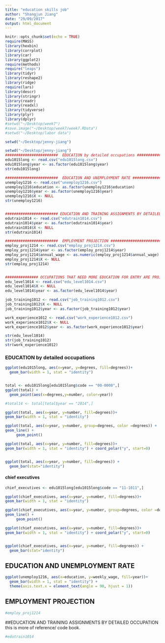 ```yaml
---
title: "education skills job"
author: "Shangjun Jiang"
date: "29/09/2017"
output: html_document
---
```


```r
knitr::opts_chunk$set(echo = TRUE)
require(MASS)
library(hexbin)
library(corrplot)
library(car)
library(ggplot2)
require(methods)
require("leaps")
library(tidyr)
library(reshape2)
library(ridge)
require(lars)
library(descr)
library(stringr)
library(readr)
library(readxl)
library(tidyverse)
library(plyr)
library(dplyr)
#setwd("~/Desktop/week7")
#save.image("~/Desktop/week7/week7.RData")
#setwd("~/Desktop/labor data")

setwd("~/Desktop/jenny-jiang")
```


```r
setwd("~/Desktop/jenny-jiang")
########################  EDUCATION by detailed occupations ########################  
edu1015long <- read.csv("edu1015long.csv")
edu1015long$year <- as.factor(edu1015long$year)
str(edu1015long)

########################  EDUCATION AND UNEMPLOYMENT RATE ########################  
unemploy1216 <- read.csv("unemploy1216.csv")
unemploy1216$education <- as.factor(unemploy1216$education)
unemploy1216$year <- as.factor(unemploy1216$year)
unemploy1216$X <- NULL
str(unemploy1216)


######################## EDUCATION AND TRAINING ASSIGNMENTS BY DETAILED OCCUPATION ##################
edutrain1014 <- read.csv("edutrain1014.csv")
edutrain1014$year <- as.factor(edutrain1014$year)
edutrain1014$X <- NULL
str(edutrain1014)

########################  EMPLOYMENT PROJECTION ########################
employ_proj1214 <- read.csv("employ_proj1214.csv")
employ_proj1214$year <- as.factor(employ_proj1214$year)
employ_proj1214$annual_wage <- as.numeric(employ_proj1214$annual_wage)
employ_proj1214$X <- NULL
str(employ_proj1214)


############### OCCUPATIONS THAT NEED MORE EDUCATION FOR ENTRY ARE PROJECTED TO GROW FASTER ########################
edu_level1014 <- read.csv("edu_level1014.csv")
edu_level1014$X <- NULL
edu_level1014$year <- as.factor(edu_level1014$year)

job_training1012 <- read.csv("job_training1012.csv")
job_training1012$X <- NULL
job_training1012$year <- as.factor(job_training1012$year)

work_experience1012 <- read.csv("work_experience1012.csv")
work_experience1012$X <- NULL
work_experience1012$year <- as.factor(work_experience1012$year)

str(edu_level1014)
str(job_training1012)
str(work_experience1012)


```

### EDUCATION by detailed occupations
```r


ggplot(edu1015long, aes(x=year, y=degrees, fill=degrees))+
  geom_bar(width = 1, stat = "identity")


total <- edu1015long[edu1015long$code == "00-0000",]
ggplot(total) +
  geom_point(aes(x=degrees,y=number, color=year))

#total14 <- total[total$year == "2014",]

ggplot(total, aes(x=year, y=number, fill=degrees))+
geom_bar(width = 1, stat = "identity")

ggplot(total, aes(x=year, y=number, group=degrees, color =degrees)) +
geom_line() +
     geom_point() 

ggplot(total, aes(x=year, y=number, fill=degrees))+
geom_bar(width = 1, stat = "identity") + coord_polar("y", start=0)


ggplot(total, aes(x=year, y=number, fill=degrees)) + 
  geom_bar(stat="identity")


```

#### chief executives

```r


chief_executives <- edu1015long[edu1015long$code == "11-1011",]

ggplot(chief_executives, aes(x=year, y=number, fill=degrees))+
geom_bar(width = 1, stat = "identity")

ggplot(chief_executives, aes(x=year, y=number, group=degrees, color =degrees)) +
geom_line() +
     geom_point() 

ggplot(chief_executives, aes(x=year, y=number, fill=degrees))+
geom_bar(width = 1, stat = "identity") + coord_polar("y", start=0)


ggplot(chief_executives, aes(x=year, y=number, fill=degrees)) + 
  geom_bar(stat="identity")

```



## EDUCATION AND UNEMPLOYMENT RATE
```r
ggplot(unemploy1216, aes(x=education, y=weekly_wage, fill=year))+
  geom_bar(width = 1, stat = "identity") +
  theme(axis.text.x = element_text(angle = 90, hjust = 1))


```


## EMPLOYMENT PROJECTION


```r
#employ_proj1214


```



##EDUCATION AND TRAINING ASSIGNMENTS BY DETAILED OCCUPATION
this is more of reference/ code book. 
 
```r

#edutrain1014


```






